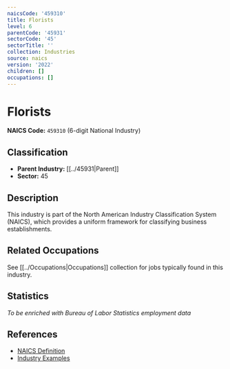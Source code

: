 ```yaml
---
naicsCode: '459310'
title: Florists
level: 6
parentCode: '45931'
sectorCode: '45'
sectorTitle: ''
collection: Industries
source: naics
version: '2022'
children: []
occupations: []
---
```

# Florists

**NAICS Code:** `459310` (6-digit National Industry)

## Classification

- **Parent Industry:** [[../45931|Parent]]
- **Sector:** 45

## Description

This industry is part of the North American Industry Classification System (NAICS), which provides a uniform framework for classifying business establishments.

## Related Occupations

See [[../Occupations|Occupations]] collection for jobs typically found in this industry.

## Statistics

*To be enriched with Bureau of Labor Statistics employment data*

## References

- [NAICS Definition](https://www.census.gov/naics/)
- [Industry Examples](https://www.census.gov/naics/2022NAICS/)
